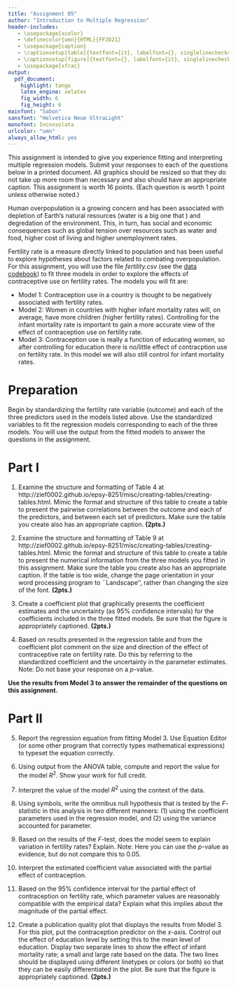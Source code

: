 ```yaml
---
title: "Assignment 05"
author: "Introduction to Multiple Regression"
header-includes:
   - \usepackage{xcolor}
   - \definecolor{umn}{HTML}{FF2D21}
   - \usepackage{caption}
   - \captionsetup[table]{textfont={it}, labelfont={}, singlelinecheck=false, labelsep=newline}
   - \captionsetup[figure]{textfont={}, labelfont={it}, singlelinecheck=false, labelsep=period}
   - \usepackage{xfrac}
output: 
  pdf_document:
    highlight: tango
    latex_engine: xelatex
    fig_width: 6
    fig_height: 6
mainfont: "Sabon"
sansfont: "Helvetica Neue UltraLight"
monofont: Inconsolata
urlcolor: "umn"
always_allow_html: yes
---
```


\frenchspacing

This assignment is intended to give you experience fitting and interpreting multiple regression models. Submit your responses to each of the questions below in a printed document. All graphics should be resized so that they do not take up more room than necessary and also should have an appropriate caption. This assignment is worth 16 points. (Each question is worth 1 point unless otherwise noted.)

\rule{0.5\linewidth}{\linethickness}

Human overpopulation is a growing concern and has been associated with depletion of Earth’s natural resources (water is a big one that ) and degredation of the environment. This, in turn, has social and economic consequences such as global tension over resources such as water and food, higher cost of living and higher unemployment rates. 

Fertility rate is a measure directly linked to population and has been useful to explore hypotheses about factors related to combating overpopulation. For this assignment, you will use the file *fertility.csv* (see the [data codebook](http://zief0002.github.io/epsy-8251/codebooks/fertility.html)) to fit three models in order to explore the effects of contraceptive use on fertility rates. The models you will fit are:

- Model 1: Contraception use in a country is thought to be negatively associated with fertility rates.
- Model 2: Women in countries with higher infant mortality rates will, on average, have more children (higher fertility rates). Controlling for the infant mortality rate is important to gain a more accurate view of the effect of contraception use on fertility rate.
- Model 3: Contraception use is really a function of educating women, so after controlling for education there is no/little effect of contracption use on fertility rate. In this model we will also still control for infant mortality rates.




# Preparation

Begin by standardizing the fertility rate variable (outcome) and each of the three predictors used in the models listed above. Use the standardized variables to fit the regression models corresponding to each of the three models. You will use the output from the fitted models to answer the questions in the assignment.



# Part I

1. Examine the structure and formatting of Table 4 at http://zief0002.github.io/epsy-8251/misc/creating-tables/creating-tables.html. Mimic the format and structure of this table to create a table to present the pairwise correlations between the outcome and each of the predictors, and between each set of predictors. Make sure the table you create also has an appropriate caption. **(2pts.)**

2. Examine the structure and formatting of Table 9 at http://zief0002.github.io/epsy-8251/misc/creating-tables/creating-tables.html. Mimic the format and structure of this table to create a table to present the numerical information from the three models you fitted in this assignment. Make sure the table you create also has an appropriate caption. If the table is too wide, change the page orientation in your word processing program to ``Landscape'', rather than changing the size of the font. **(2pts.)**

3. Create a coefficient plot that graphically presents the coefficient estimates and the uncertainty (as 95\% confidence intervals) for the coefficients included in the three fitted models. Be sure that the figure is appropriately captioned. **(2pts.)**

4. Based on results presented in the regression table and from the coefficient plot comment on the size and direction of the effect of contraceptive rate on fertility rate. Do this by referring to the standardized coefficient and the uncertainty in the parameter estimates. Note: Do not base your response on a *p*-value.



\newpage

**Use the results from Model 3 to answer the remainder of the questions on this assignment.**
\vspace {2em}

# Part II

5. Report the regression equation from fitting Model 3. Use Equation Editor (or some other program that correctly types mathematical expressions) to typeset the equation correctly.

6. Using output from the ANOVA table, compute and report the value for the model $R^2$. Show your work for full credit.

7. Interpret the value of the model $R^2$ using the context of the data.

8. Using symbols, write the omnibus null hypothesis that is tested by the *F*-statistic in this analysis in two different manners: (1) using the coefficient parameters used in the regression model, and (2) using the variance accounted for parameter.

9. Based on the results of the *F*-test, does the model seem to explain variation in fertility rates? Explain. Note: Here you can use the *p*-value as evidence, but do not compare this to 0.05.

10. Interpret the estimated coefficient value associated with the partial effect of contraception.

11. Based on the 95\% confidence interval for the partial effect of contraception on fertility rate, which parameter values are reasonably compatible with the empirical data? Explain what this implies about the magnitude of the partial effect. 

12. Create a publication quality plot that displays the results from Model 3. For this plot, put the contraception predictor on the *x*-axis. Control out the effect of education level by setting this to the mean level of education. Display two separate lines to show the effect of infant mortality rate; a small and large rate based on the data. The two lines should be displayed using different linetypes or colors (or both) so that they can be easily differentiated in the plot. Be sure that the figure is appropriately captioned. **(2pts.)**
